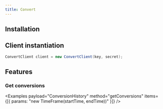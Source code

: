 ```yaml
---
title: Convert
---
```



<RepoBadges artifact="convert" />

## Installation

<ArtifactInstall repo="convert" />

## Client instantiation

```java
ConvertClient client = new ConvertClient(key, secret);
```

## Features

### Get conversions

<Example payload="ConvertClient" method="getConversions(new TimeFrame(startTime, endTime))" />

<Examples
    payload="ConversionHistory"
    method="getConversions"
    items={[{ params: "new TimeFrame(startTime, endTime))" }]}
/>
